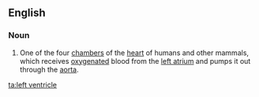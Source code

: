 ==English==
{{wikipedia}}

===Noun===
{{en-noun|sg=[[left]] [[ventricle]]}}

#One of the four [[chamber]]s of the [[heart]] of humans and other mammals, which receives [[oxygenated]] blood from the [[left atrium]] and pumps it out through the [[aorta]].

[[ta:left ventricle]]